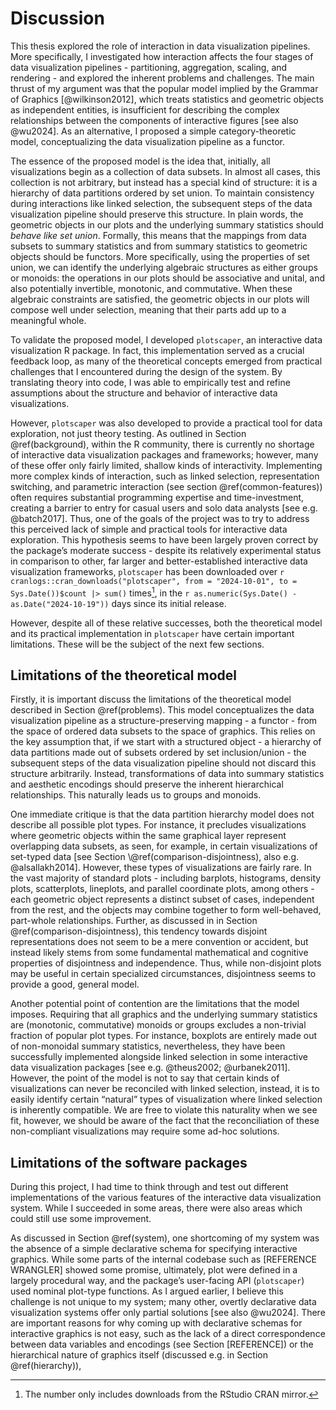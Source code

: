# Discussion

This thesis explored the role of interaction in data visualization pipelines. More specifically, I investigated how interaction affects the four stages of data visualization pipelines - partitioning, aggregation, scaling, and rendering - and explored the inherent problems and challenges. The main thrust of my argument was that the popular model implied by the Grammar of Graphics [@wilkinson2012], which treats statistics and geometric objects as independent entities, is insufficient for describing the complex relationships between the components of interactive figures [see also @wu2024]. As an alternative, I proposed a simple category-theoretic model, conceptualizing the data visualization pipeline as a functor. 

The essence of the proposed model is the idea that, initially, all visualizations begin as a collection of data subsets. In almost all cases, this collection is not arbitrary, but instead has a special kind of structure: it is a hierarchy of data partitions ordered by set union. To maintain consistency during interactions like linked selection, the subsequent steps of the data visualization pipeline should preserve this structure. In plain words, the geometric objects in our plots and the underlying summary statistics should *behave like set union*. Formally, this means that the mappings from data subsets to summary statistics and from summary statistics to geometric objects should be functors. More specifically, using the properties of set union, we can identify the underlying algebraic structures as either groups or monoids: the operations in our plots should be associative and unital, and also potentially invertible, monotonic, and commutative. When these algebraic constraints are satisfied, the geometric objects in our plots will compose well under selection, meaning that their parts add up to a meaningful whole.     

To validate the proposed model, I developed `plotscaper`, an interactive data visualization R package. In fact, this implementation served as a crucial feedback loop, as many of the theoretical concepts emerged from practical challenges that I encountered during the design of the system. By translating theory into code, I was able to empirically test and refine assumptions about the structure and behavior of interactive data visualizations. 

However, `plotscaper` was also developed to provide a practical tool for data exploration, not just theory testing. As outlined in Section \@ref(background), within the R community, there is currently no shortage of interactive data visualization packages and frameworks; however, many of these offer only fairly limited, shallow kinds of interactivity. Implementing more complex kinds of interaction, such as linked selection, representation switching, and parametric interaction (see section \@ref(common-features)) often requires substantial programming expertise and time-investment, creating a barrier to entry for casual users and solo data analysts [see e.g. @batch2017]. Thus, one of the goals of the project was to try to address this perceived lack of simple and practical tools for interactive data exploration. This hypothesis seems to have been largely proven correct by the package's moderate success - despite its relatively experimental status in comparison to other, far larger and better-established interactive data visualization frameworks, `plotscaper` has been downloaded over `r cranlogs::cran_downloads("plotscaper", from = "2024-10-01", to = Sys.Date())$count |> sum()` times^[The number only includes downloads from the RStudio CRAN mirror.], in the `r as.numeric(Sys.Date() - as.Date("2024-10-19"))` days since its initial release.

However, despite all of these relative successes, both the theoretical model and its practical implementation in `plotscaper` have certain important limitations. These will be the subject of the next few sections.
 
## Limitations of the theoretical model

Firstly, it is important discuss the limitations of the theoretical model described in Section \@ref(problems). This model conceptualizes the data visualization pipeline as a structure-preserving mapping - a functor - from the space of ordered data subsets to the space of graphics. This relies on the key assumption that, if we start with a structured object - a hierarchy of data partitions made out of subsets ordered by set inclusion/union - the subsequent steps of the data visualization pipeline should not discard this structure arbitrarily. Instead, transformations of data into summary statistics and aesthetic encodings should preserve the inherent hierarchical relationships. This naturally leads us to groups and monoids.

One immediate critique is that the data partition hierarchy model does not describe all possible plot types. For instance, it precludes visualizations where geometric objects within the same graphical layer represent overlapping data subsets, as seen, for example, in certain visualizations of set-typed data [see Section \@ref(comparison-disjointness), also e.g. @alsallakh2014]. However, these types of visualizations are fairly rare. In the vast majority of standard plots - including barplots, histograms, density plots, scatterplots, lineplots, and parallel coordinate plots, among others - each geometric object represents a distinct subset of cases, independent from the rest, and the objects may combine together to form well-behaved, part-whole relationships. Further, as discussed in in Section \@ref(comparison-disjointness), this tendency towards disjoint representations does not seem to be a mere convention or accident, but instead likely stems from some fundamental mathematical and cognitive properties of disjointness and independence. Thus, while non-disjoint plots may be useful in certain specialized circumstances, disjointness seems to provide a good, general model.

Another potential point of contention are the limitations that the model imposes. Requiring that all graphics and the underlying summary statistics are (monotonic, commutative) monoids or groups excludes a non-trivial fraction of popular plot types. For instance, boxplots are entirely made out of non-monoidal summary statistics, nevertheless, they have been successfully implemented alongside linked selection in some interactive data visualization packages [see e.g. @theus2002; @urbanek2011]. However, the point of the model is not to say that certain kinds of visualizations can never be reconciled with linked selection, instead, it is to easily identify certain "natural" types of visualization where linked selection is inherently compatible. We are free to violate this naturality when we see fit, however, we should be aware of the fact that the reconciliation of these non-compliant visualizations may require some ad-hoc solutions. 

## Limitations of the software packages

During this project, I had time to think through and test out different implementations of the various features of the interactive data visualization system. While I succeeded in some areas, there were also areas which could still use some improvement. 

As discussed in Section \@ref(system), one shortcoming of my system was the absence of a simple declarative schema for specifying interactive graphics. While some parts of the internal codebase such as [REFERENCE WRANGLER] showed some promise, ultimately, plot were defined in a largely procedural way, and the package's user-facing API (`plotscaper`) used nominal plot-type functions. As I argued earlier, I believe this challenge is not unique to my system; many other, overtly declarative data visualization systems offer only partial solutions [see also @wu2024]. There are important reasons for why coming up with declarative schemas for interactive graphics is not easy, such as the lack of a direct correspondence between data variables and encodings (see Section [REFERENCE]) or the hierarchical nature of graphics itself (discussed e.g. in Section \@ref(hierarchy)), 





